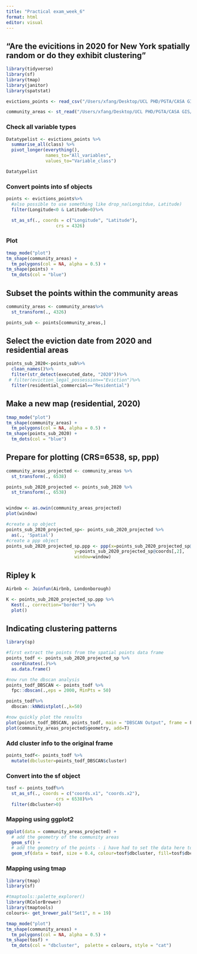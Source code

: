 ```yaml
---
title: "Practical exam_week_6"
format: html
editor: visual
---
```


## "Are the evicitions in 2020 for New York spatially random or do they exhibit clustering"

```r
library(tidyverse)
library(sf)
library(tmap)
library(janitor)
library(spatstat)
```

```r
evictions_points <- read_csv("/Users/xfang/Desktop/UCL PHD/PGTA/CASA GIS/Week6/Evictions_20241114.csv", na=c(" "))

community_areas <- st_read("/Users/xfang/Desktop/UCL PHD/PGTA/CASA GIS/Week6/Community Districts/geo_export_3be7227b-50aa-4071-b738-267d51635132.shp")
```

### Check all variable types

```r
Datatypelist <- evictions_points %>% 
  summarise_all(class) %>%
  pivot_longer(everything(), 
               names_to="All_variables", 
               values_to="Variable_class")

Datatypelist
```

### Convert points into sf objects

```r
points <- evictions_points%>%
  #also possible to use something like drop_na(Longitdue, Latitude) 
  filter(Longitude<0 & Latitude>0)%>%

  st_as_sf(., coords = c("Longitude", "Latitude"), 
                   crs = 4326)
```

### Plot

```r
tmap_mode("plot")
tm_shape(community_areas) +
  tm_polygons(col = NA, alpha = 0.5) +
tm_shape(points) +
  tm_dots(col = "blue")
```

## Subset the points within the community areas

```r
community_areas <- community_areas%>%
  st_transform(., 4326)

points_sub <- points[community_areas,]
```

## Select the eviction date from 2020 and residential areas

```r
points_sub_2020<-points_sub%>%
  clean_names()%>%
  filter(str_detect(executed_date, "2020"))%>%
 # filter(eviction_legal_possession=="Eviction")%>%
  filter(residential_commercial=="Residential")
```

## Make a new map (residential, 2020)

```r
tmap_mode("plot")
tm_shape(community_areas) +
  tm_polygons(col = NA, alpha = 0.5) +
tm_shape(points_sub_2020) +
  tm_dots(col = "blue")
```

## Prepare for plotting (CRS=6538, sp, ppp)

```r
community_areas_projected <- community_areas %>%
  st_transform(., 6538)

points_sub_2020_projected <- points_sub_2020 %>%
  st_transform(., 6538)


window <- as.owin(community_areas_projected)
plot(window)

#create a sp object
points_sub_2020_projected_sp<- points_sub_2020_projected %>%
  as(., 'Spatial')
#create a ppp object
points_sub_2020_projected_sp.ppp <- ppp(x=points_sub_2020_projected_sp@coords[,1],
                          y=points_sub_2020_projected_sp@coords[,2],
                          window=window)
```

## Ripley k

```r
Airbnb <- Joinfun(Airbnb, Londonborough)
```

```r
K <- points_sub_2020_projected_sp.ppp %>%
  Kest(., correction="border") %>%
  plot()
```

## Indicating clustering patterns

```r
library(sp)

#first extract the points from the spatial points data frame
points_todf <- points_sub_2020_projected_sp %>%
  coordinates(.)%>%
  as.data.frame()

#now run the dbscan analysis
points_todf_DBSCAN <- points_todf %>%
  fpc::dbscan(.,eps = 2000, MinPts = 50)

points_todf%>%
  dbscan::kNNdistplot(.,k=50)

#now quickly plot the results
plot(points_todf_DBSCAN, points_todf, main = "DBSCAN Output", frame = F)
plot(community_areas_projected$geometry, add=T)
```

### Add cluster info to the original frame

```r
points_todf<- points_todf %>%
  mutate(dbcluster=points_todf_DBSCAN$cluster)
```

### Convert into the sf object

```r
tosf <- points_todf%>%
  st_as_sf(., coords = c("coords.x1", "coords.x2"), 
                   crs = 6538)%>%
  filter(dbcluster>0)
```

### Mapping using ggplot2

```r
ggplot(data = community_areas_projected) +
  # add the geometry of the community areas
  geom_sf() +
  # add the geometry of the points - i have had to set the data here to add the layer
  geom_sf(data = tosf, size = 0.4, colour=tosf$dbcluster, fill=tosf$dbcluster)
```

### Mapping using tmap

```r
library(tmap)
library(sf)

#tmaptools::palette_explorer()
library(RColorBrewer)
library(tmaptools)
colours<- get_brewer_pal("Set1", n = 19)

tmap_mode("plot")
tm_shape(community_areas) +
  tm_polygons(col = NA, alpha = 0.5) +
tm_shape(tosf) +
  tm_dots(col = "dbcluster",  palette = colours, style = "cat")
```
